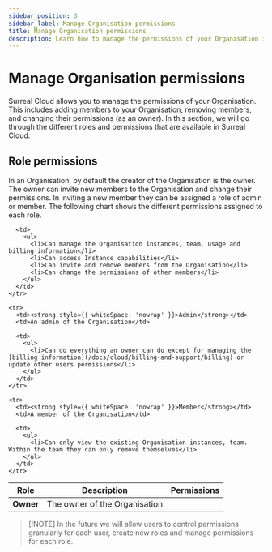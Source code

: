 ```yaml
---
sidebar_position: 3
sidebar_label: Manage Organisation permissions
title: Manage Organisation permissions
description: Learn how to manage the permissions of your Organisation in Surreal Cloud. 
---
```


# Manage Organisation permissions

Surreal Cloud allows you to manage the permissions of your Organisation. This includes adding members to your Organisation, removing members, and changing their permissions (as an owner). In this section, we will go through the different roles and permissions that are available in Surreal Cloud.

## Role permissions

In an Organisation, by default the creator of the Organisation is the owner. The owner can invite new members to the Organisation and change their permissions. In inviting a new member they can be assigned a role of admin or member. The following chart shows the different permissions assigned to each role.

<table style={{ width: '100%' }}>
  <thead>
    <tr>
      <th>Role</th>
      <th>Description</th>
      <th>Permissions</th>
    </tr>
  </thead>

  <tbody>
    <tr>
      <td><strong style={{ whiteSpace: 'nowrap' }}>Owner</strong></td>
      <td>The owner of the Organisation</td>

      <td>
        <ul>
          <li>Can manage the Organisation instances, team, usage and billing information</li>
          <li>Can access Instance capabilities</li>
          <li>Can invite and remove members from the Organisation</li>
          <li>Can change the permissions of other members</li>
        </ul>
      </td>
    </tr>

    <tr>
      <td><strong style={{ whiteSpace: 'nowrap' }}>Admin</strong></td>
      <td>An admin of the Organisation</td>

      <td>
        <ul>
          <li>Can do everything an owner can do except for managing the [billing information](/docs/cloud/billing-and-support/billing) or update other users permissions</li>
        </ul>
      </td>
    </tr>

    <tr>
      <td><strong style={{ whiteSpace: 'nowrap' }}>Member</strong></td>
      <td>A member of the Organisation</td>

      <td>
        <ul>
          <li>Can only view the existing Organisation instances, team. Within the team they can only remove themselves</li>
        </ul>
      </td>
    </tr>
  </tbody>
</table>

> \[!NOTE]
> In the future we will allow users to control permissions granularly for each user, create new roles and manage permissions for each role.
